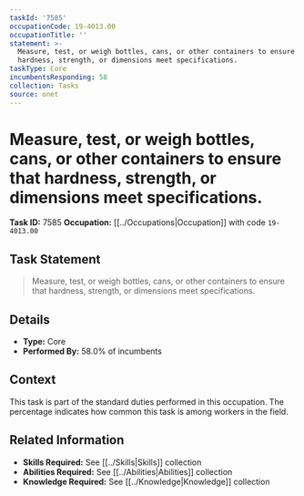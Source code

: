 ```yaml
---
taskId: '7585'
occupationCode: 19-4013.00
occupationTitle: ''
statement: >-
  Measure, test, or weigh bottles, cans, or other containers to ensure that
  hardness, strength, or dimensions meet specifications.
taskType: Core
incumbentsResponding: 58
collection: Tasks
source: onet
---
```

# Measure, test, or weigh bottles, cans, or other containers to ensure that hardness, strength, or dimensions meet specifications.

**Task ID:** 7585
**Occupation:** [[../Occupations|Occupation]] with code `19-4013.00`

## Task Statement

> Measure, test, or weigh bottles, cans, or other containers to ensure that hardness, strength, or dimensions meet specifications.

## Details

- **Type:** Core
- **Performed By:** 58.0% of incumbents

## Context

This task is part of the standard duties performed in this occupation. The percentage indicates how common this task is among workers in the field.

## Related Information

- **Skills Required:** See [[../Skills|Skills]] collection
- **Abilities Required:** See [[../Abilities|Abilities]] collection
- **Knowledge Required:** See [[../Knowledge|Knowledge]] collection
